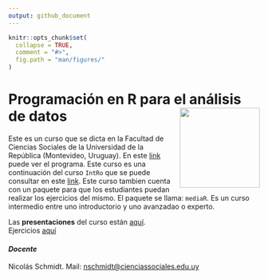 ```yaml
---
output: github_document
---
```


<!-- README.md is generated from README.Rmd. Please edit that file -->

```r
knitr::opts_chunk$set(
  collapse = TRUE,
  comment = "#>",
  fig.path = "man/figures/"
)
```

# Programación en R para el análisis de datos <img src="man/figures/logo_mediaR.png" style="margin-left:10px;margin-bottom:5px;" width="160" align="right"></a>


Este es un curso que se dicta en la Facultad de Ciencias Sociales de la
Universidad de la República (Montevideo, Uruguay). En este [link](https://github.com/Nicolas-Schmidt/mediaR/blob/master/man/Ejercicios/Programas_mediaR.pdf) puede ver el programa. Este curso es una continuación del curso `IntRo` que se puede consultar en este [link](https://github.com/Nicolas-Schmidt/IntRo/). Este curso tambien cuenta con un paquete para que los estudiantes puedan realizar los ejercicios del mismo. El paquete se llama: `mediaR`. Es un curso intermedio entre uno introductorio y uno avanzadao o experto.


Las __presentaciones__ del curso están [aquí](https://github.com/Nicolas-Schmidt/mediaR/tree/master/man/Presentaciones).<br />
Ejercicios [aquí](https://github.com/Nicolas-Schmidt/mediaR/tree/master/man/Presentaciones/codigo)


#### *_Docente_*
Nicolás Schmidt. Mail: <nschmidt@cienciassociales.edu.uy>
